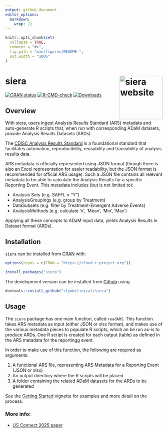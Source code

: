 ```yaml
---
output: github_document
editor_options: 
  markdown: 
    wrap: 72
---
```


<!-- README.md is generated from README.Rmd. Please edit that file -->

```r
knitr::opts_chunk$set(
  collapse = TRUE,
  comment = "#>",
  fig.path = "man/figures/README-",
  out.width = "100%"
)
```

# siera <a href="https://clymbclinical.github.io/siera/"><img src="man/figures/logo.png" align="right" height="138" alt="siera website" /></a>
<!-- badges: start -->

[![CRAN status](https://www.r-pkg.org/badges/version/siera)](https://CRAN.R-project.org/package=siera)
[![R-CMD-check](https://github.com/clymbclinical/siera/actions/workflows/R-CMD-check.yaml/badge.svg)](https://github.com/clymbclinical/siera/actions/workflows/R-CMD-check.yaml)
[![Downloads](https://cranlogs.r-pkg.org/badges/siera)](https://cran.r-project.org/package=siera)

<!-- badges: end --> 

## Overview

With siera, users ingest Analysis Results Standard (ARS) metadata and auto-generate R scripts that, when run with corresponding ADaM datasets, provide Analysis Results Datasets (ARDs).

The [CDISC Analysis Results Standard](https://www.cdisc.org/standards/foundational/analysis-results-standard) is a foundational standard that facilitates automation, reproducibility, reusability and traceability of analysis results data.  

ARS metadata is officially represented using JSON format (though there is also an Excel representation for easier readability, but the JSON format is recommended for official ARS usage).  Such a JSON file contains all relevant metadata to be able to calculate the Analysis Results for a specific Reporting Event.  This metadata includes (but is not limited to):

- Analysis Sets (e.g. SAFFL = "Y") 
- AnalysisGroupings (e.g. group by Treatment)
- DataSubsets (e.g. filter by Treatment-Emergent Adverse Events)
- AnalysisMethods (e.g. calculate 'n', 'Mean', 'Min', 'Max')

Applying all these concepts to ADaM input data, yields Analysis Results in Dataset format (ARDs).

## Installation
`siera` can be installed from 
[CRAN](https://CRAN.R-project.org/package=siera) with:
```r
options(repos = c(CRAN = "https://cloud.r-project.org"))
```

```r
install.packages("siera")
```
The development version can be installed from [Github](https://github.com/clymbclinical/siera) using 

```r
devtools::install_github("clymbclinical/siera")
```

## Usage   
The `siera` package has one main function, called `readARS`.  This function takes ARS metadata as input (either JSON or xlsx format), and makes use of the various metadata pieces to populate R scripts, which an be run as-is to produce ARDs.  One R script is created for each output (table) as defined in the ARS metadata for the reportingg event.

In order to make use of this function, the following are required as arguments:

1.  A functional ARS file, representing ARS Metadata for a Reporting Event (JSON or xlsx)
2.  An output directory where the R scripts will be placed
3.  A folder containing the related ADaM datasets for the ARDs to be generated

See the [Getting Started](https://clymbclinical.github.io/siera/articles/Getting_started.html) vignette for examples and more detail on the process.

### More info:

- [US Connect 2025 paper](https://www.lexjansen.com/phuse-us/2025/os/PAP_OS20.pdf)

